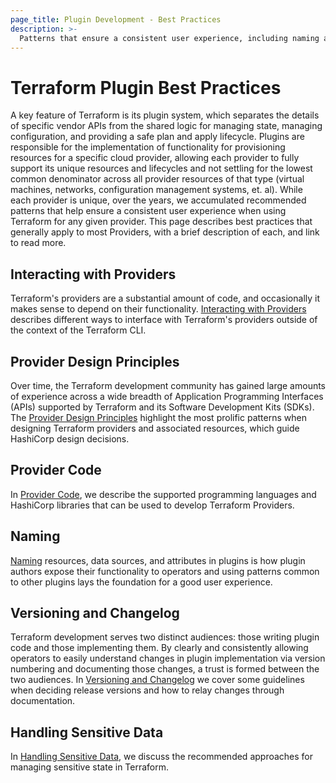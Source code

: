 ```yaml
---
page_title: Plugin Development - Best Practices
description: >-
  Patterns that ensure a consistent user experience, including naming and versioning.
---
```


# Terraform Plugin Best Practices

A key feature of Terraform is its plugin system, which separates the details of
specific vendor APIs from the shared logic for managing state, managing configuration,
and providing a safe plan and apply lifecycle. Plugins are responsible
for the  implementation of functionality for provisioning resources for a
specific cloud provider, allowing each provider to fully support its unique
resources and lifecycles and not settling for the lowest common denominator
across all provider resources of that type (virtual machines, networks,
configuration management systems, et. al). While each provider is unique, over
the years, we accumulated recommended patterns that help ensure a consistent user experience when using Terraform for any given provider. This page describes best practices that generally apply to most
Providers, with a brief description of each, and link to read more. 

## Interacting with Providers

Terraform's providers are a substantial amount of code, and occasionally it makes sense to depend on their functionality. [Interacting with Providers](/terraform/plugin/best-practices/interacting-with-providers) describes different ways to interface with Terraform's providers outside of the context of the Terraform CLI.

## Provider Design Principles

Over time, the Terraform development community has gained large amounts of experience across a wide breadth of Application Programming Interfaces (APIs) supported by Terraform and its Software Development Kits (SDKs). The [Provider Design Principles](/terraform/plugin/best-practices/hashicorp-provider-design-principles) highlight the most prolific patterns when designing Terraform providers and associated resources, which guide HashiCorp design decisions.

## Provider Code

In [Provider Code](/terraform/plugin/best-practices/provider-code), we describe the supported programming languages and HashiCorp libraries that can be used to develop Terraform Providers.

## Naming

[Naming](/terraform/plugin/best-practices/naming) resources, data sources, and attributes in plugins is how plugin authors
expose their functionality to operators and using patterns common to other plugins
lays the foundation for a good user experience.

## Versioning and Changelog

Terraform development serves two distinct audiences: those writing plugin code
and those implementing them. By clearly and consistently allowing operators to
easily understand changes in plugin implementation via version numbering and
documenting those changes, a trust is formed between the two audiences. In
[Versioning and Changelog](/terraform/plugin/best-practices/versioning) we cover some guidelines when deciding
release versions and how to relay changes through documentation.

## Handling Sensitive Data

In [Handling Sensitive Data](/terraform/plugin/best-practices/sensitive-state), we discuss the recommended approaches for managing sensitive state in Terraform.
